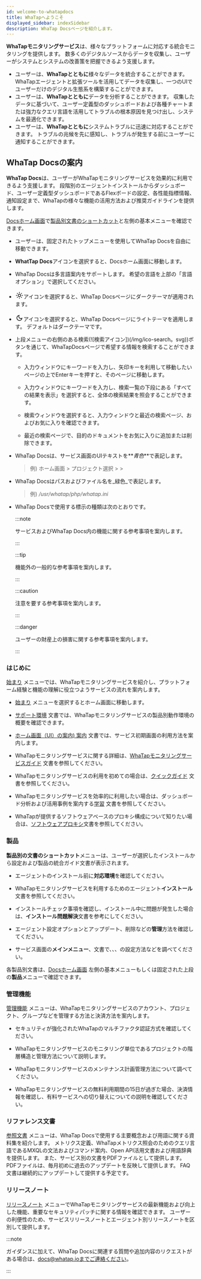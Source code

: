 ```yaml
---
id: welcome-to-whatapdocs
title: WhaTapへようこそ
displayed_sidebar: indexSidebar
description: WhaTap Docsページを紹介します。
---
```


**WhaTapモニタリングサービス**は、様々なプラットフォームに対応する統合モニタリングを提供します。 数多くのデジタルソースからデータを収集し、ユーザーがシステムとシステムの改善策を把握できるよう支援します。 

-   ユーザーは、**WhaTapとともに**様々なデータを統合することができます。 WhaTapエージェントと拡張ツールを活用してデータを収集し、一つのUIでユーザーだけのデジタル生態系を構築することができます。 
-   ユーザーは、**WhaTapとともに**データを分析することができます。 収集したデータに基づいて、ユーザー定義型のダッシュボードおよび各種チャートまたは強力なクエリ言語を活用してトラブルの根本原因を見つけ出し、システムを最適化できます。
-   ユーザーは、**WhaTapとともに**システムトラブルに迅速に対応することができます。 トラブルの兆候を先に感知し、トラブルが発生する前にユーザーに通知することができます。

## WhaTap Docsの案内

**WhaTap Docs**は、ユーザーがWhaTapモニタリングサービスを効果的に利用できるよう支援します。 段階別のエージェントインストールからダッシュボード、ユーザー定義型ダッシュボードであるFlexボードの設定、各性能指標情報、通知設定まで、WhaTapの様々な機能の活用方法および推奨ガイドラインを提供します。  

[Docsホーム画面](./)で[製品別文書のショートカット](./#shortcut-product)と左側の基本メニューを確認できます。 

<ImgLang img='whatap-docs-upper.png' desc=''/>

-   ユーザーは、固定されたトップメニューを使用してWhaTap Docsを自由に移動できます。 

-   **WhatTap Docs**アイコンを選択すると、Docsホーム画面に移動します。

-   WhaTap Docsは多言語案内をサポートします。 希望の言語を上部の「言語オプション」で選択してください。

-   <svg viewBox="0 -4 24 26" width="22" height="22" class="ic-gs"><path fill="currentColor" d="M12,9c1.65,0,3,1.35,3,3s-1.35,3-3,3s-3-1.35-3-3S10.35,9,12,9 M12,7c-2.76,0-5,2.24-5,5s2.24,5,5,5s5-2.24,5-5 S14.76,7,12,7L12,7z M2,13l2,0c0.55,0,1-0.45,1-1s-0.45-1-1-1l-2,0c-0.55,0-1,0.45-1,1S1.45,13,2,13z M20,13l2,0c0.55,0,1-0.45,1-1 s-0.45-1-1-1l-2,0c-0.55,0-1,0.45-1,1S19.45,13,20,13z M11,2v2c0,0.55,0.45,1,1,1s1-0.45,1-1V2c0-0.55-0.45-1-1-1S11,1.45,11,2z M11,20v2c0,0.55,0.45,1,1,1s1-0.45,1-1v-2c0-0.55-0.45-1-1-1C11.45,19,11,19.45,11,20z M5.99,4.58c-0.39-0.39-1.03-0.39-1.41,0 c-0.39,0.39-0.39,1.03,0,1.41l1.06,1.06c0.39,0.39,1.03,0.39,1.41,0s0.39-1.03,0-1.41L5.99,4.58z M18.36,16.95 c-0.39-0.39-1.03-0.39-1.41,0c-0.39,0.39-0.39,1.03,0,1.41l1.06,1.06c0.39,0.39,1.03,0.39,1.41,0c0.39-0.39,0.39-1.03,0-1.41 L18.36,16.95z M19.42,5.99c0.39-0.39,0.39-1.03,0-1.41c-0.39-0.39-1.03-0.39-1.41,0l-1.06,1.06c-0.39,0.39-0.39,1.03,0,1.41 s1.03,0.39,1.41,0L19.42,5.99z M7.05,18.36c0.39-0.39,0.39-1.03,0-1.41c-0.39-0.39-1.03-0.39-1.41,0l-1.06,1.06 c-0.39,0.39-0.39,1.03,0,1.41s1.03,0.39,1.41,0L7.05,18.36z"></path></svg>アイコンを選択すると、WhaTap Docsページにダークテーマが適用されます。

-   <svg viewBox="0 -4 24 26" width="22" height="22" class="ic-gs"><path fill="currentColor" d="M9.37,5.51C9.19,6.15,9.1,6.82,9.1,7.5c0,4.08,3.32,7.4,7.4,7.4c0.68,0,1.35-0.09,1.99-0.27C17.45,17.19,14.93,19,12,19 c-3.86,0-7-3.14-7-7C5,9.07,6.81,6.55,9.37,5.51z M12,3c-4.97,0-9,4.03-9,9s4.03,9,9,9s9-4.03,9-9c0-0.46-0.04-0.92-0.1-1.36 c-0.98,1.37-2.58,2.26-4.4,2.26c-2.98,0-5.4-2.42-5.4-5.4c0-1.81,0.89-3.42,2.26-4.4C12.92,3.04,12.46,3,12,3L12,3z"></path></svg>アイコンを選択すると、WhaTap Docsページにライトテーマを適用します。 デフォルトはダークテーマです。

-   上段メニューの右側のある検索(![検索アイコン])(/img/ico-search。svg))ボタンを通じて、WhaTapDocsページで希望する情報を検索することができます。

    -   入力ウィンドウにキーワードを入力し、矢印キーを利用して移動したいページの上でEnterキーを押すと、そのページに移動します。

    -   入力ウィンドウにキーワードを入力し、検索一覧の下段にある「すべての結果を表示」を選択すると、全体の検索結果を照会することができます。

    -   検索ウィンドウを選択すると、入力ウィンドウと最近の検索ページ、およびお気に入りを確認できます。

    -   最近の検索ページで、目的のドキュメントをお気に入りに追加または削除できます。

-   WhaTap Docsは、サービス画面のUIテキストを**_青色_**で表記します。

    > 例) ホーム画面 > プロジェクト選択 > <Cmdname sid='dashboard' className='uitext' /> > <Cmdname sid='app_dashboard' className='uitext' />

-   WhaTap Docsはパスおよびファイル名を_緑色_で表記します。

    > 例) _/usr/whatap/php/whatap.ini_

-   WhaTap Docsで使用する標示の種類は次のとおりです。

    :::note

    サービスおよびWhaTap Docs内の機能に関する参考事項を案内します。

    :::

    :::tip

    機能外の一般的な参考事項を案内します。

    :::

    :::caution

    注意を要する参考事項を案内します。

    :::

    :::danger

    ユーザーの財産上の損害に関する参考事項を案内します。

    :::

### はじめに

[始まり](./) メニューでは、WhaTapモニタリングサービスを紹介し、プラットフォーム経験と機能の理解に役立つようサービスの流れを案内します。 

-   [始まり](./) メニューを選択するとホーム画面に移動します。 

-   [サポート環境](Support-env) 文書では、WhaTapモニタリングサービスの製品別動作環境の概要を確認できます。 

-   [ホーム画面（UI）の案内) 案内](main-ui-intro) 文書では、サービス初期画面の利用方法を案内します。 

-   WhaTapモニタリングサービスに関する詳細は、[WhaTapモニタリングサービスガイド](whatap-overview) 文書を参照してください。

-   WhaTapモニタリングサービスの利用を初めての場合は、[クイックガイド](quick-guide) 文書を参照してください。

-   WhaTapモニタリングサービスを効率的に利用したい場合は、ダッシュボード分析および活用事例を案内する[学習](learning-guides) 文書を参照してください。 

-   WhaTapが提供するソフトウェアベースのプロキシ構成について知りたい場合は、[ソフトウェアプロキシ](software-proxy)文書を参照してください。

### 製品

**製品別の文書のショートカット**メニューは、ユーザーが選択したインストールから設定および製品の統合ガイド文書が表示されます。 

-   エージェントのインストール前に**対応環境**を確認してください。 

-   WhaTapモニタリングサービスを利用するためのエージェント**インストール**文書を参照してください。

-   インストールチェック事項を確認し、インストール中に問題が発生した場合は、**インストール問題解決**文書を参考にしてください。 

-   エージェント設定オプションとアップデート、削除などの**管理**方法を確認してください。 

-   サービス画面の**メインメニュー**、文書で<Cmdname sid='dashboard' className='uitext' />、<Cmdname sid='flexboard' className='uitext' />、<Cmdname sid='report' className='uitext' />、<Cmdname sid="event_statistic" className="uitext" />の設定方法などを調べてください。

各製品別文書は、[Docsホーム画面](./) 左側の基本メニューもしくは固定された上段の**製品**メニューで確認できます。

### 管理機能

[管理機能](manage) メニューは、WhaTapモニタリングサービスのアカウント、プロジェクト、グループなどを管理する方法と決済方法を案内します。 

-   セキュリティが強化されたWhaTapのマルチファクタ認証方式を確認してください。 

-   WhaTapモニタリングサービスのモニタリング単位であるプロジェクトの階層構造と管理方法について説明します。 

-   WhaTapモニタリングサービスのメンテナンス計画管理方法について調べてください。 

-   WhaTapモニタリングサービスの無料利用期間の15日が過ぎた場合、決済情報を確認し、有料サービスへの切り替えについての説明を確認してください。

### リファレンス文書

[参照文書](reference) メニューは、WhaTap Docsで使用する主要概念および用語に関する資料集を紹介します。 メトリクス定義、WhaTapメトリクス照会のためのクエリ言語であるMXQLの文法およびコマンド案内、Open API活用文書および用語辞典を提供します。 また、サービス別の文書をPDFファイルとして提供します。 PDFファイルは、毎月初めに過去のアップデートを反映して提供します。 FAQ文書は継続的にアップデートして提供する予定です。  

### リリースノート

[リリースノート](release-notes) メニューでWhaTapモニタリングサービスの最新機能および向上した機能、重要なセキュリティパッチに関する情報を確認できます。 ユーザーの利便性のため、サービスリリースノートとエージェント別リリースノートを区別して提供します。

:::note

ガイダンスに加えて、WhaTap Docsに関連する質問や追加内容のリクエストがある場合は、docs@whatap.ioまでご連絡ください。

:::
